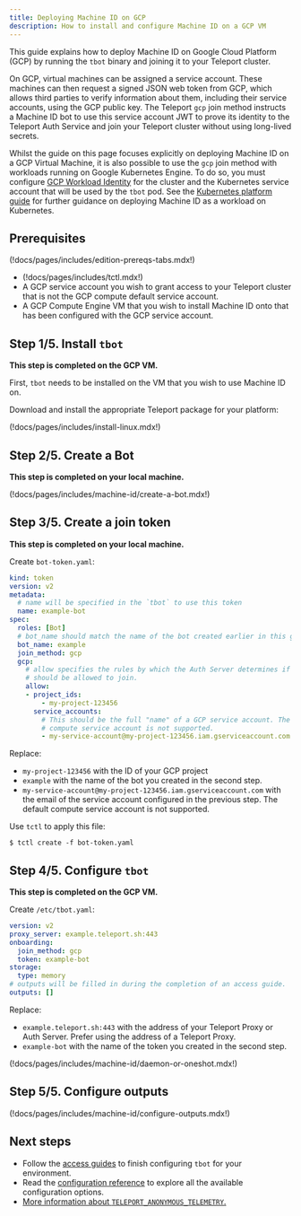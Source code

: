 ```yaml
---
title: Deploying Machine ID on GCP
description: How to install and configure Machine ID on a GCP VM
---
```


This guide explains how to deploy Machine ID on Google Cloud Platform (GCP) by
running the `tbot` binary and joining it to your Teleport cluster.

On GCP, virtual machines can be assigned a service account. These machines can
then request a signed JSON web token from GCP, which allows third parties to
verify information about them, including their service accounts, using the GCP
public key. The Teleport `gcp` join method instructs a Machine ID bot to use
this service account JWT to prove its identity to the Teleport Auth Service and
join your Teleport cluster without using long-lived secrets.

Whilst the guide on this page focuses explicitly on deploying Machine ID on a
GCP Virtual Machine, it is also possible to use the `gcp` join method with
workloads  running on Google Kubernetes Engine. To do so, you must configure
[GCP Workload
Identity](https://cloud.google.com/kubernetes-engine/docs/how-to/workload-identity)
for the cluster and the Kubernetes service account that will be used by the
`tbot` pod. See the [Kubernetes platform guide](kubernetes.mdx) for further
guidance on deploying Machine ID as a workload on Kubernetes.

## Prerequisites

(!docs/pages/includes/edition-prereqs-tabs.mdx!)

- (!docs/pages/includes/tctl.mdx!)
- A GCP service account you wish to grant access to your Teleport cluster that
  is not the GCP compute default service account.
- A GCP Compute Engine VM that you wish to install Machine ID onto that has
  been configured with the GCP service account.

## Step 1/5. Install `tbot`

**This step is completed on the GCP VM.**

First, `tbot` needs to be installed on the VM that you wish to use Machine ID
on.

Download and install the appropriate Teleport package for your platform:

(!docs/pages/includes/install-linux.mdx!)

## Step 2/5. Create a Bot

**This step is completed on your local machine.**

(!docs/pages/includes/machine-id/create-a-bot.mdx!)

## Step 3/5. Create a join token

**This step is completed on your local machine.**

Create `bot-token.yaml`:

```yaml
kind: token
version: v2
metadata:
  # name will be specified in the `tbot` to use this token
  name: example-bot
spec:
  roles: [Bot]
  # bot_name should match the name of the bot created earlier in this guide.
  bot_name: example
  join_method: gcp
  gcp:
    # allow specifies the rules by which the Auth Server determines if `tbot`
    # should be allowed to join.
    allow:
    - project_ids:
        - my-project-123456
      service_accounts:
        # This should be the full "name" of a GCP service account. The default
        # compute service account is not supported.
        - my-service-account@my-project-123456.iam.gserviceaccount.com
```

Replace:

- `my-project-123456` with the ID of your GCP project
- `example` with the name of the bot you created in the second step.
- `my-service-account@my-project-123456.iam.gserviceaccount.com` with the email
  of the service account configured in the previous step. The default compute
  service account is not supported.

Use `tctl` to apply this file:

```code
$ tctl create -f bot-token.yaml
```

## Step 4/5. Configure `tbot`

**This step is completed on the GCP VM.**

Create `/etc/tbot.yaml`:

```yaml
version: v2
proxy_server: example.teleport.sh:443
onboarding:
  join_method: gcp
  token: example-bot
storage:
  type: memory
# outputs will be filled in during the completion of an access guide.
outputs: []
```

Replace:

- `example.teleport.sh:443` with the address of your Teleport Proxy or
  Auth Server. Prefer using the address of a Teleport Proxy.
- `example-bot` with the name of the token you created in the second step.

(!docs/pages/includes/machine-id/daemon-or-oneshot.mdx!)

## Step 5/5. Configure outputs

(!docs/pages/includes/machine-id/configure-outputs.mdx!)

## Next steps

- Follow the [access guides](../access-guides.mdx) to finish configuring `tbot` for
  your environment.
- Read the [configuration reference](../reference/configuration.mdx) to explore
  all the available configuration options.
- [More information about `TELEPORT_ANONYMOUS_TELEMETRY`.](../reference/telemetry.mdx)
